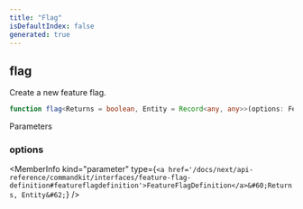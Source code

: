 ```yaml
---
title: "Flag"
isDefaultIndex: false
generated: true
---
```



<!-- This file was generated from the CommandKit source. Do not modify. Instead, re-run the "docgen" script -->


## flag

<GenerationInfo sourceFile="packages/commandkit/src/flags/feature-flags.ts" sourceLine="410" packageName="commandkit" />

Create a new feature flag.

```ts title="Signature"
function flag<Returns = boolean, Entity = Record<any, any>>(options: FeatureFlagDefinition<Returns, Entity>): FlagRunner<Entity, Returns>
```
Parameters

### options

<MemberInfo kind="parameter" type={`<a href='/docs/next/api-reference/commandkit/interfaces/feature-flag-definition#featureflagdefinition'>FeatureFlagDefinition</a>&#60;Returns, Entity&#62;`} />


